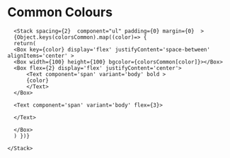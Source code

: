 
<Meta title="Colour System / Common" />

# Common Colours

      <Stack spacing={2}  component="ul" padding={0} margin={0}  >
      {Object.keys(colorsCommon).map((color)=> {
      return(
      <Box key={color} display='flex' justifyContent='space-between' alignItems='center' >
      <Box width={100} height={100} bgcolor={colorsCommon[color]}></Box>
      <Box flex={2} display='flex' justifyContent='center'>
          <Text component='span' variant='body' bold >
          {color}
          </Text>
      </Box>

      <Text component='span' variant='body' flex={3}>

      </Text>

      </Box>
      ) })}

    </Stack>
